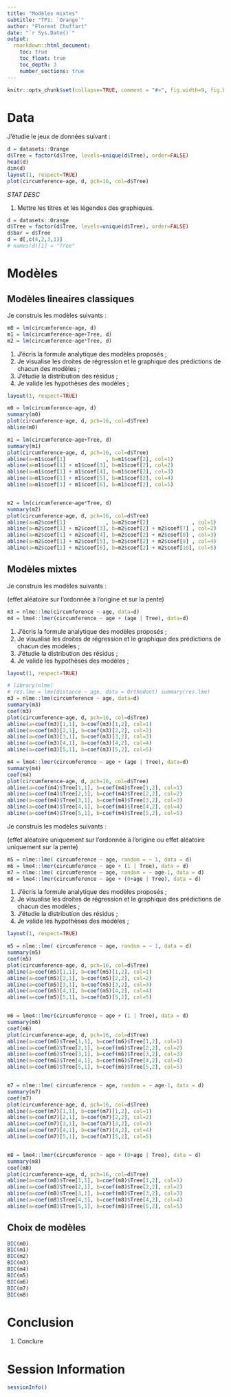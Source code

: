 ```yaml
---
title: "Modèles mixtes"
subtitle: "TP1: `Orange`"
author: "Florent Chuffart"
date: "`r Sys.Date()`"
output: 
  rmarkdown::html_document:
    toc: true
    toc_float: true
    toc_depth: 3
    number_sections: true
---
```



```r
knitr::opts_chunk$set(collapse=TRUE, comment = "#>", fig.width=9, fig.height=6, eval=TRUE, echo=TRUE, results="verbatim", warning=FALSE)
```
# Data

J’étudie le jeux de données suivant : 

```r
d = datasets::Orange
d$Tree = factor(d$Tree, levels=unique(d$Tree), order=FALSE)
head(d)
dim(d)
layout(1, respect=TRUE)
plot(circumference~age, d, pch=16, col=d$Tree)
```

*STAT DESC*

1. Mettre les titres et les légendes des graphiques.



```r
d = datasets::Orange
d$Tree = factor(d$Tree, levels=unique(d$Tree), order=FALSE)
d$bar = d$Tree
d = d[,c(4,2,3,1)]
# names(d)[1] = "Tree"
```



# Modèles

## Modèles lineaires classiques

Je construis les modèles suivants : 

```r
m0 = lm(circumference~age, d)
m1 = lm(circumference~age+Tree, d)
m2 = lm(circumference~age*Tree, d)
```



1. J’écris la formule analytique des modèles proposés ;
2. Je visualise les droites de régression et le graphique des prédictions de chacun des modèles ;
3. J’étudie la distribution des résidus ; 
4. Je valide les hypothèses des modèles ;


```r
layout(1, respect=TRUE)

m0 = lm(circumference~age, d)
summary(m0)
plot(circumference~age, d, pch=16, col=d$Tree)
abline(m0)

m1 = lm(circumference~age+Tree, d)
summary(m1)
plot(circumference~age, d, pch=16, col=d$Tree)
abline(a=m1$coef[1]             , b=m1$coef[2], col=1)
abline(a=m1$coef[1] + m1$coef[3], b=m1$coef[2], col=2)
abline(a=m1$coef[1] + m1$coef[4], b=m1$coef[2], col=3)
abline(a=m1$coef[1] + m1$coef[5], b=m1$coef[2], col=4)
abline(a=m1$coef[1] + m1$coef[6], b=m1$coef[2], col=5)


m2 = lm(circumference~age*Tree, d)
summary(m2)
plot(circumference~age, d, pch=16, col=d$Tree)
abline(a=m2$coef[1]             , b=m2$coef[2]              , col=1)
abline(a=m2$coef[1] + m2$coef[3], b=m2$coef[2] + m2$coef[7] , col=2)
abline(a=m2$coef[1] + m2$coef[4], b=m2$coef[2] + m2$coef[8] , col=3)
abline(a=m2$coef[1] + m2$coef[5], b=m2$coef[2] + m2$coef[9] , col=4)
abline(a=m2$coef[1] + m2$coef[6], b=m2$coef[2] + m2$coef[10], col=5)
```


## Modèles mixtes

Je construis les modèles suivants : 

(effet aléatoire sur l’ordonnée à l’origine et sur la pente)


```r
m3 = nlme::lme(circumference ~ age, data=d)
m4 = lme4::lmer(circumference ~ age + (age | Tree), data=d)
```

1. J’écris la formule analytique des modèles proposés ;
2. Je visualise les droites de régression et le graphique des prédictions de chacun des modèles ;
3. J’étudie la distribution des résidus ; 
4. Je valide les hypothèses des modèles ;



```r
layout(1, respect=TRUE)

# library(nlme)
# res.lme = lme(distance ~ age, data = Orthodont) summary(res.lme)
m3 = nlme::lme(circumference ~ age, data=d)
summary(m3)
coef(m3)
plot(circumference~age, d, pch=16, col=d$Tree)
abline(a=coef(m3)[1,1], b=coef(m3)[1,2], col=1)
abline(a=coef(m3)[2,1], b=coef(m3)[2,2], col=2)
abline(a=coef(m3)[3,1], b=coef(m3)[3,2], col=3)
abline(a=coef(m3)[4,1], b=coef(m3)[4,2], col=4)
abline(a=coef(m3)[5,1], b=coef(m3)[5,2], col=5)

m4 = lme4::lmer(circumference ~ age + (age | Tree), data=d)
summary(m4)
coef(m4)
plot(circumference~age, d, pch=16, col=d$Tree)
abline(a=coef(m4)$Tree[1,1], b=coef(m4)$Tree[1,2], col=1)
abline(a=coef(m4)$Tree[2,1], b=coef(m4)$Tree[2,2], col=2)
abline(a=coef(m4)$Tree[3,1], b=coef(m4)$Tree[3,2], col=3)
abline(a=coef(m4)$Tree[4,1], b=coef(m4)$Tree[4,2], col=4)
abline(a=coef(m4)$Tree[5,1], b=coef(m4)$Tree[5,2], col=5)
```



Je construis les modèles suivants : 

(effet aléatoire uniquement sur l’ordonnée à l’origine ou  effet aléatoire uniquement sur la pente)

```r
m5 = nlme::lme( circumference ~ age, random = ~ 1, data = d)
m6 = lme4::lmer(circumference ~ age + (1 | Tree), data = d)
m7 = nlme::lme( circumference ~ age, random = ~ age-1, data = d)
m8 = lme4::lmer(circumference ~ age + (0+age | Tree), data = d)
```

1. J’écris la formule analytique des modèles proposés ;
2. Je visualise les droites de régression et le graphique des prédictions de chacun des modèles ;
3. J’étudie la distribution des résidus ; 
4. Je valide les hypothèses des modèles ;


```r
layout(1, respect=TRUE)

m5 = nlme::lme( circumference ~ age, random = ~ 1, data = d)
summary(m5)
coef(m5)
plot(circumference~age, d, pch=16, col=d$Tree)
abline(a=coef(m5)[1,1], b=coef(m5)[1,2], col=1)
abline(a=coef(m5)[2,1], b=coef(m5)[2,2], col=2)
abline(a=coef(m5)[3,1], b=coef(m5)[3,2], col=3)
abline(a=coef(m5)[4,1], b=coef(m5)[4,2], col=4)
abline(a=coef(m5)[5,1], b=coef(m5)[5,2], col=5)


m6 = lme4::lmer(circumference ~ age + (1 | Tree), data = d)
summary(m6)
coef(m6)
plot(circumference~age, d, pch=16, col=d$Tree)
abline(a=coef(m6)$Tree[1,1], b=coef(m6)$Tree[1,2], col=1)
abline(a=coef(m6)$Tree[2,1], b=coef(m6)$Tree[2,2], col=2)
abline(a=coef(m6)$Tree[3,1], b=coef(m6)$Tree[3,2], col=3)
abline(a=coef(m6)$Tree[4,1], b=coef(m6)$Tree[4,2], col=4)
abline(a=coef(m6)$Tree[5,1], b=coef(m6)$Tree[5,2], col=5)


m7 = nlme::lme( circumference ~ age, random = ~ age-1, data = d)
summary(m7)
coef(m7)
plot(circumference~age, d, pch=16, col=d$Tree)
abline(a=coef(m7)[1,1], b=coef(m7)[1,2], col=1)
abline(a=coef(m7)[2,1], b=coef(m7)[2,2], col=2)
abline(a=coef(m7)[3,1], b=coef(m7)[3,2], col=3)
abline(a=coef(m7)[4,1], b=coef(m7)[4,2], col=4)
abline(a=coef(m7)[5,1], b=coef(m7)[5,2], col=5)


m8 = lme4::lmer(circumference ~ age + (0+age | Tree), data = d)
summary(m8)
coef(m8)
plot(circumference~age, d, pch=16, col=d$Tree)
abline(a=coef(m8)$Tree[1,1], b=coef(m8)$Tree[1,2], col=1)
abline(a=coef(m8)$Tree[2,1], b=coef(m8)$Tree[2,2], col=2)
abline(a=coef(m8)$Tree[3,1], b=coef(m8)$Tree[3,2], col=3)
abline(a=coef(m8)$Tree[4,1], b=coef(m8)$Tree[4,2], col=4)
abline(a=coef(m8)$Tree[5,1], b=coef(m8)$Tree[5,2], col=5)
```



## Choix de modèles


```r
BIC(m0)
BIC(m1)
BIC(m2)
BIC(m3)
BIC(m4)
BIC(m5)
BIC(m6)
BIC(m7)
BIC(m8)
```


# Conclusion

1. Conclure

# Session Information

```r
sessionInfo()
```

